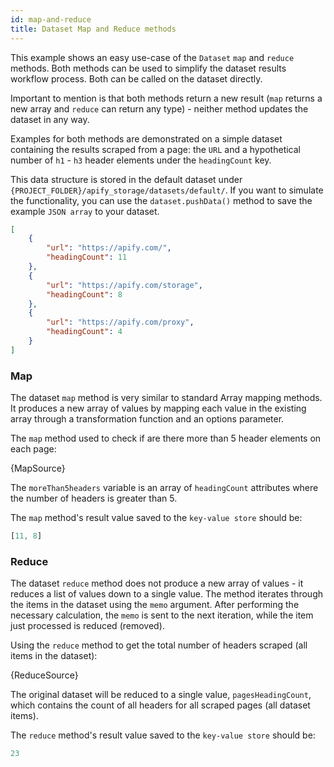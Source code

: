 ```yaml
---
id: map-and-reduce
title: Dataset Map and Reduce methods
---
```



This example shows an easy use-case of the <ApiLink to="core/class/Dataset">`Dataset`</ApiLink> <ApiLink to="core/class/Dataset#map">`map`</ApiLink>
and <ApiLink to="core/class/Dataset#reduce">`reduce`</ApiLink> methods. Both methods can be used to simplify
the dataset results workflow process. Both can be called on the <ApiLink to="core/class/Dataset">dataset</ApiLink> directly.

Important to mention is that both methods return a new result (`map` returns a new array and `reduce` can return any type) - neither method updates
the dataset in any way.

Examples for both methods are demonstrated on a simple dataset containing the results scraped from a page: the `URL` and a hypothetical number of
`h1` - `h3` header elements under the `headingCount` key.

This data structure is stored in the default dataset under `{PROJECT_FOLDER}/apify_storage/datasets/default/`. If you want to simulate the
functionality, you can use the <ApiLink to="core/class/Dataset#pushData">`dataset.pushData()`</ApiLink>
method to save the example `JSON array` to your dataset.

```json
[
    {
        "url": "https://apify.com/",
        "headingCount": 11
    },
    {
        "url": "https://apify.com/storage",
        "headingCount": 8
    },
    {
        "url": "https://apify.com/proxy",
        "headingCount": 4
    }
]
```

### Map

The dataset `map` method is very similar to standard Array mapping methods. It produces a new array of values by mapping each value in the existing
array through a transformation function and an options parameter.

The `map` method used to check if are there more than 5 header elements on each page:

<CodeBlock className="language-js">
	{MapSource}
</CodeBlock>

The `moreThan5headers` variable is an array of `headingCount` attributes where the number of headers is greater than 5.

The `map` method's result value saved to the <ApiLink to="core/class/KeyValueStore">`key-value store`</ApiLink> should be:

```javascript
[11, 8]
```

### Reduce

The dataset `reduce` method does not produce a new array of values - it reduces a list of values down to a single value. The method iterates through
the items in the dataset using the <ApiLink to="core/class/Dataset#reduce">`memo` argument</ApiLink>. After performing the necessary
calculation, the `memo` is sent to the next iteration, while the item just processed is reduced (removed).

Using the `reduce` method to get the total number of headers scraped (all items in the dataset):

<CodeBlock className="language-js">
	{ReduceSource}
</CodeBlock>

The original dataset will be reduced to a single value, `pagesHeadingCount`, which contains the count of all headers for all scraped pages (all
dataset items).

The `reduce` method's result value saved to the <ApiLink to="core/class/KeyValueStore">`key-value store`</ApiLink> should be:

```javascript
23
```
